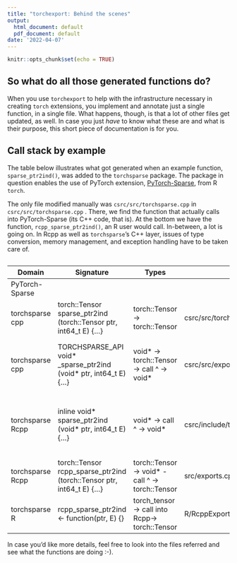 ```yaml
---
title: "torchexport: Behind the scenes"
output:
  html_document: default
  pdf_document: default
date: '2022-04-07'
---
```


```r
knitr::opts_chunk$set(echo = TRUE)
```

## So what do all those generated functions do?

When you use `torchexport` to help with the infrastructure necessary in creating `torch` extensions, you implement and annotate just a single function, in a single file. What happens, though, is that a lot of other files get updated, as well. In case you just *have* to know what these are and what is their purpose, this short piece of documentation is for you.

## Call stack by example

The table below illustrates what got generated when an example function, `sparse_ptr2ind()`, was added to the `torchsparse` package. The package in question enables the use of PyTorch extension, [PyTorch-Sparse](https://github.com/rusty1s/pytorch_sparse), from R `torch`.

The only file modified manually was `csrc/src/torchsparse.cpp` in `csrc/src/torchsparse.cpp` . There, we find the function that actually calls into PyTorch-Sparse (its C++ code, that is). At the bottom we have the function, `rcpp_sparse_ptr2ind()`, an R user would call. In-between, a lot is going on. In Rcpp as well as `torchsparse`'s C++ layer, issues of type conversion, memory management, and exception handling have to be taken care of.

##  

| Domain           | Signature                                                              | Types                                                | file                               | purpose                                                        |
|--------------|----------------------|--------------|--------------|---------------|
| PyTorch-Sparse   |                                                                        |                                                      |                                    |                                                                |
| torchsparse cpp  | torch::Tensor sparse_ptr2ind (torch::Tensor ptr, int64_t E) {...}      | torch::Tensor -\> torch::Tensor                      | csrc/src/torchsparse.cpp           | call into PyTorch-Sparse                                       |
| torchsparse cpp  | TORCHSPARSE_API void\* \_sparse_ptr2ind (void\* ptr, int64_t E) {...}  | void\* -\> torch::Tensor -\> call \^ -\> void\*      | csrc/src/exports.cpp               | type conversions; memory management; exception handling (cpp)  |
| torchsparse Rcpp | inline void\* sparse_ptr2ind (void\* ptr, int64_t E) {...}             | void\* -\> call \^ -\> void\*                        | csrc/include/torchsparse/exports.h | type conversions; memory management; exception handling (Rcpp) |
| torchsparse Rcpp | torch::Tensor rcpp_sparse_ptr2ind (torch::Tensor ptr, int64_t E) {...} | torch::Tensor -\> void\* - call \^ -\> torch::Tensor | src/exports.cpp                    | interface R -\> pytorch_sparse                                 |
| torchsparse R    | rcpp_sparse_ptr2ind \<- function(ptr, E) {}                            | torch_tensor -\> call into Rcpp-\> torch::Tensor     | R/RcppExports.R                    | user-interfacing R function                                    |

In case you'd like more details, feel free to look into the files referred and see what the functions are doing :-).
